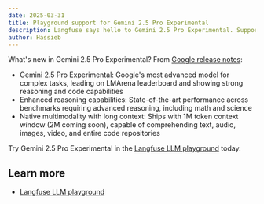 ```yaml
---
date: 2025-03-31
title: Playground support for Gemini 2.5 Pro Experimental
description: Langfuse says hello to Gemini 2.5 Pro Experimental. Support added for the LLM playground.
author: Hassieb
---
```



<ChangelogHeader />

What's new in Gemini 2.5 Pro Experimental? From [Google release notes](https://blog.google/technology/google-deepmind/gemini-model-thinking-updates-march-2025/):

- Gemini 2.5 Pro Experimental: Google's most advanced model for complex tasks, leading on LMArena leaderboard and showing strong reasoning and code capabilities
- Enhanced reasoning capabilities: State-of-the-art performance across benchmarks requiring advanced reasoning, including math and science
- Native multimodality with long context: Ships with 1M token context window (2M coming soon), capable of comprehending text, audio, images, video, and entire code repositories

Try Gemini 2.5 Pro Experimental in the [Langfuse LLM playground](/docs/playground) today.

## Learn more

- [Langfuse LLM playground](/docs/playground)
